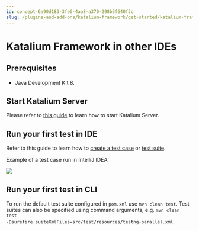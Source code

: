 ```yaml
---
id: concept-6a90d183-3fe6-4aa8-a370-298b3f640f3c
slug: /plugins-and-add-ons/katalium-framework/get-started/katalium-framework-in-other-ides
---
```


# Katalium Framework in other IDEs

## Prerequisites

-   Java Development Kit 8.

## Start Katalium Server

Please refer to [this guide](/plugins-and-add-ons/katalium-server/get-started-with-katalium-server) to learn how to start Katalium Server.

## Run your first test in IDE

Refer to this guide to learn how to [create a test case](/plugins-and-add-ons/katalium-framework/create-a-test-case-in-katalium-framework) or [test suite](/plugins-and-add-ons/katalium-framework/create-a-test-suite-in-katalium-framework).

Example of a test case run in IntelliJ IDEA:

<img src="https://github.com/katalon-studio/docs-images/raw/master/katalium-framework/docs/katalium-framework-get-started-other-ides/run-test-ide.png" />

## Run your first test in CLI

To run the default test suite configured in <code>pom.xml</code> use <code>mvn clean test</code>. Test suites can also be specified using command arguments, e.g. <code>mvn clean test -Dsurefire.suiteXmlFiles=src/test/resources/testng-parallel.xml</code>.